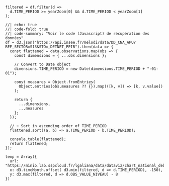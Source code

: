 
```ojs
filtered = df.filter(d =>
  d.TIME_PERIOD >= yearZoom[0] && d.TIME_PERIOD < yearZoom[1]
);
```

```ojs
//| echo: true
//| code-fold: true
//| code-summary: "Voir le code (Javascript) de récupération des données"
df = d3.json("https://api.insee.fr/melodi/data/DD_CNA_APU?REF_SECTOR=S13&STO=_DETNET_PPIB").then(data => {
  const flattened = data.observations.map(obs => {
    const dimensions = { ...obs.dimensions };

    // Convert to Date object
    dimensions.TIME_PERIOD = new Date(dimensions.TIME_PERIOD + "-01-01");

    const measures = Object.fromEntries(
      Object.entries(obs.measures ?? {}).map(([k, v]) => [k, v.value])
    );

    return {
      ...dimensions,
      ...measures
    };
  });

  // ⬅️ Sort in ascending order of TIME_PERIOD
  flattened.sort((a, b) => a.TIME_PERIOD - b.TIME_PERIOD);

  console.table(flattened);
  return flattened;
});
```



```ojs
temp = Array({
  url: "https://minio.lab.sspcloud.fr/lgaliana/data/dataviz/chart_national_debt2.png",
  x: d3.timeMonth.offset( d3.min(filtered, d => d.TIME_PERIOD), -150),
  y: d3.max(filtered, d => d.OBS_VALUE_NIVEAU) - 8
})
```